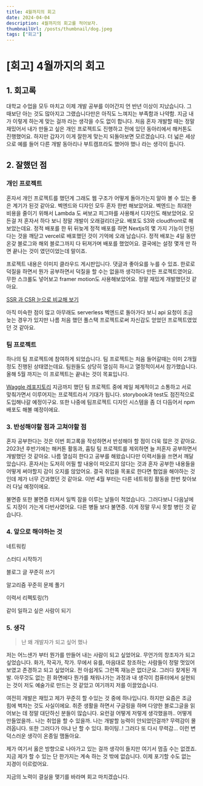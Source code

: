 ```yaml
---
title: 4월까지의 회고
date: 2024-04-04
description: 4월까지의 회고를 적어보자.
thumbnailUrl: /posts/thumbnail/dog.jpeg
tags: ["회고"]
---
```


# [회고] 4월까지의 회고

## 1. 회고록
   대학교 수업을 모두 마치고 이제 개발 공부를 이어간지 언 반년 이상이 지났습니다. 그 때보단 아는 것도 많아지고 그랬습니다만은 아직도 느껴지는 부족함과 나약함. 지금 내가 이렇게 하는게 맞는 걸까 라는 생각을 수도 없이 합니다. 처음 혼자 개발할 때는 정말 재밌어서 내가 만들고 싶은 개인 프로젝트도 진행하고 전에 있던 동아리에서 해커톤도 진행했어요. 하지만 갑자기 이게 잘한게 맞는지 되돌아보면 모르겠습니다. 더 넓은 세상으로 예를 들어 다른 개발 동아리나 부트캠프라도 했어야 했나 라는 생각이 듭니다.

## 2. 잘했던 점
### 개인 프로젝트
   혼자서 개인 프로젝트를 했던게 그래도 웹 구조가 어떻게 돌아가는지 알아 볼 수 있는 좋은 계기가 된것 같아요. 벡엔드와 디자인 모두 혼자 한번 해보았어요. 벡엔드는 최대한 비용을 줄이기 위해서 Lambda 도 써보고 피그마를 사용해서 디자인도 해보았어요. 모든걸 저 혼자서 하다 보니 정말 개발이 오래걸리더군요. 배포도 S3와 cloudfront로 해보았는데요. 정적 배포를 한 뒤 뒤늦게 정적 배포를 하면 Nextjs의 몇 가지 기능이 안된다는 것을 깨닫고 vercel로 배포했던 것이 기억에 오래 남습니다. 정적 배포는 4일 동안 온갖 블로그와 해외 블로그까지 다 뒤져가며 배포를 했었어요. 결국에는 설정 몇개 만 하면 끝나는 것이 였던이었는데 말이죠.

프로젝트 내용은 이미지 클라우드 게시판입니다. 댓글과 좋아요를 누를 수 있죠. 한로로 덕질을 하면서 뭔가 공부하면서 덕질을 할 수는 없을까 생각하다 만든 프로젝트였어요. 무한 스크롤도 넣어보고 framer motion도 사용해보았어요. 정말 재밌게 개발했던것 같아요.

[SSR 과 CSR 눈으로 비교해 보기](https://www.hellol.site/blog/csr-ssr-compare)

아직 미숙한 점이 많고 아무래도 serverless 벡엔드로 돌아가다 보니 api 요청이 조금 늦는 경우가 있지만 나름 처음 했던 풀스택 프로젝트로써 자신감도 얻었던 프로젝트였었던 것 같아요.

### 팀 프로젝트
하나의 팀 프로젝트에 참여하게 되었습니다. 팀 프로젝트는 처음 들어갈때는 이미 2개월 정도 진행된 상태였는데요. 팀원들도 상당히 열심히 하시고 열정적이셔서 참가했습니다. 올해 5월 까지는 이 프로젝트는 끝내는 것이 목표입니다.

[Waggle 레포지토리](https://github.com/teamWaggle/Waggle-front)
지금까지 했던 팀 프로젝트 중에 제일 체계적이고 소통하고 서로 맞춰가면서 이루어지는 프로젝트라서 기대가 됩니다. storybook과 test도 점진적으로 도입해나갈 예정이구요. 또한 나중에 팀프로젝트 디자인 시스템을 좀 더 다듬어서 npm 배포도 해볼 예정이에요.

### 3. 반성해야할 점과 고쳐야할 점
   혼자 공부한다는 것은
   이번 회고록을 작성하면서 반성해야 할 점이 더욱 많은 것 같아요. 2023년 후반기에는 해커톤 활동과, 훕팅 팀 프로젝트를 제외하면 늘 저혼자 공부하면서 개발했던 것 같아요. 나름 열심히 한다고 공부를 해왔습니다만 이력서들을 쓰면서 깨달았습니다. 혼자서는 도저히 어필 할 내용이 떠오르지 않다는 것과 혼자 공부한 내용들을 어떻게 써야할지 감이 오지를 않았어요. 결국 취업을 목표로 한다면 협업을 해야하는 것인데 제가 너무 간과했던 것 같아요. 이번 4월 부터는 다른 네트워킹 활동을 한번 찾아보러 다닐 예정이에요.

불면증
또한 불면증 터져서 일찍 잠을 이루는 날들이 적었습니다. 그러다보니 다음날에도 지장이 가는게 다반사였어요. 다른 병들 보다 불면증. 이게 정말 무시 못할 병인 것 같습니다.

### 4. 앞으로 해야하는 것
   네트워킹

   스터디 시작하기

   블로그 글 꾸준히 쓰기

   알고리즘 꾸준히 문제 풀기

   이력서 리펙토링(?)

   같이 일하고 싶은 사람이 되기

### 5. 생각
   > 난 왜 개발자가 되고 싶어 했나

   저는 어느샌가 부터 뭔가를 만들어 내는 사람이 되고 싶었어요. 무언가의 창조자가 되고 싶었습니다. 화가, 작곡가, 작가. 무에서 유를, 마음대로 창조하는 사람들이 정말 멋있어 보였고 존경하고 되고 싶었어요. 전 아쉽게도 그런쪽 재능은 없더군요. 그러다 찾게된 개발. 아무것도 없는 흰 화면에다 뭔가를 채워나가는 과정과 내 생각이 컴퓨터에서 실현되는 것이 저도 예술가로 만드는 것 같았고 여기까지 저를 이끌었습니다.

여전히 개발은 재밌고 제가 꾸준히 할 수있는 것 중에 하나입니다. 하지만 요즘은 조금 힘에 벅차는 것도 사실이에요. 취준 생활을 하면서 구글링을 하며 다양한 블로그글을 읽어보는 데 정말 대단하신 분들이 많습니다. 요런걸 어떻게 저렇게 생각했을까.. 어떻게 만들었을까.. 나는 취업을 할 수 있을까. 나는 개발할 능력이 안되었던걸까? 무력감이 몰려옵니다. 또한 그러다가 아냐 난 할 수 있다. 화이팅..! 그러다 또 다시 무력감... 이런 변덕스러운 생각이 온종일 맴돌아요.

제가 여기서 옳은 방향으로 나아가고 있는 걸까 생각이 들지만 여기서 멈출 수는 없겠죠. 지금 제가 할 수 있는 단 한가지는 계속 하는 것 밖에 없습니다. 이제 포기할 수도 없는 지경이 이르렀어요.

지금의 노력이 결실을 맺기를 바라며 회고 마치겠습니다.
